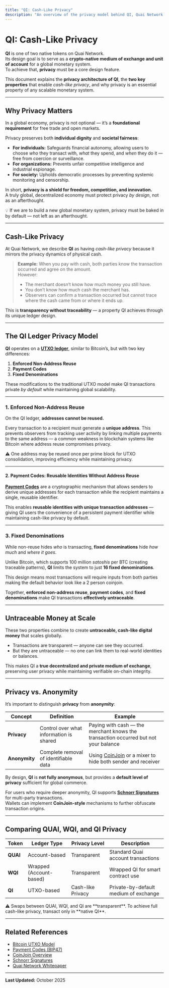 ```yaml
---
title: "QI: Cash-Like Privacy"
description: "An overview of the privacy model behind QI, Quai Network’s UTXO-based token designed for cash-like privacy and scalability."
---
```



# QI: Cash-Like Privacy

**QI** is one of two native tokens on Quai Network.  
Its design goal is to serve as a **crypto-native medium of exchange and unit of account** for a global monetary system.  
To achieve that, **privacy** must be a core design feature.

This document explains the **privacy architecture of QI**, the **two key properties** that enable *cash-like privacy*, and why privacy is an essential property of any scalable monetary system.

---

## Why Privacy Matters

In a global economy, privacy is not optional — it’s a **foundational requirement** for free trade and open markets.

Privacy preserves both **individual dignity** and **societal fairness**:

- **For individuals:** Safeguards financial autonomy, allowing users to choose *who* they transact with, *what* they spend, and *when* they do it — free from coercion or surveillance.  
- **For organizations:** Prevents unfair competitive intelligence and industrial espionage.  
- **For society:** Upholds democratic processes by preventing systemic monitoring and censorship.  

In short, **privacy is a shield for freedom, competition, and innovation.**  
A truly global, decentralized economy must protect privacy *by design*, not as an afterthought.

<Callout>
💡 If we are to build a new global monetary system, privacy must be baked in by default — not left as an afterthought.
</Callout>

---

## Cash-Like Privacy

At Quai Network, we describe **QI** as having *cash-like privacy* because it mirrors the privacy dynamics of physical cash.

> **Example:** When you pay with cash, both parties know the transaction occurred and agree on the amount.  
> However:
> - The merchant doesn’t know how much money you still have.  
> - You don’t know how much cash the merchant has.  
> - Observers can confirm a transaction occurred but cannot trace where the cash came from or where it ends up.

This is **transparency without traceability** — a property QI achieves through its unique ledger design.

---

## The QI Ledger Privacy Model

**QI** operates on a **[UTXO ledger](https://en.bitcoin.it/wiki/Transaction#Input_and_Output)**, similar to Bitcoin’s, but with two key differences:

1. **Enforced Non-Address Reuse**
2. **Payment Codes**
2. **Fixed Denominations**

These modifications to the traditional UTXO model make QI transactions private *by default* while maintaining global scalability.

---

### 1. Enforced Non-Address Reuse

On the QI ledger, **addresses cannot be reused.**

Every transaction to a recipient must generate a **unique address**. This prevents observers from tracking user activity by linking multiple payments to the same address — a common weakness in blockchain systems like Bitcoin where address reuse compromises privacy.

<Callout type="warning">
⚠️ One address may be reused once per prime block for UTXO consolidation, improving efficiency while maintaining privacy.
</Callout>

---

#### 2. Payment Codes: Reusable Identities Without Address Reuse

**[Payment Codes](https://github.com/bitcoin/bips/blob/master/bip-0047.mediawiki)** are a cryptographic mechanism that allows senders to derive unique addresses for each transaction while the recipient maintains a single, reusable identifier.

This enables **reusable identities with unique transaction addresses** — giving QI users the convenience of a persistent payment identifier while maintaining cash-like privacy by default.

---

### 3. Fixed Denominations

While non-reuse hides *who* is transacting, **fixed denominations** hide *how much* and *where it goes*.

Unlike Bitcoin, which supports 100 million *satoshis* per BTC (creating traceable patterns), **QI** limits the system to just **16 fixed denominations**.

This design means most transactions will require inputs from both parties making the default behavior look like a 2 person coinjoin. 

Together, **enforced non-address reuse**, **payment codes**, and **fixed denominations** make QI transactions **effectively untraceable**.

---

## Untraceable Money at Scale

These two properties combine to create **untraceable, cash-like digital money** that scales globally.

- Transactions are transparent — anyone can see they occurred.  
- But they are untraceable — no one can link them to real-world identities or balances.

This makes QI a **true decentralized and private medium of exchange**, preserving user privacy while maintaining verifiable on-chain integrity.

---

## Privacy vs. Anonymity

It’s important to distinguish **privacy** from **anonymity**:

| Concept | Definition | Example |
|----------|-------------|----------|
| **Privacy** | Control over what information is shared | Paying with cash — the merchant knows the transaction occurred but not your balance |
| **Anonymity** | Complete removal of identifiable data | Using [CoinJoin](https://en.bitcoin.it/wiki/CoinJoin) or a mixer to hide both sender and receiver |

By design, **QI** is **not fully anonymous**, but provides a **default level of privacy** sufficient for global commerce.

For users who require deeper anonymity, QI supports **[Schnorr Signatures](https://en.wikipedia.org/wiki/Schnorr_signature)** for multi-party transactions.  
Wallets can implement **CoinJoin-style** mechanisms to further obfuscate transaction origins.

---

## Comparing QUAI, WQI, and QI Privacy

| Token | Ledger Type | Privacy Level | Description |
|--------|--------------|----------------|--------------|
| **QUAI** | Account-based | Transparent | Standard Quai account transactions |
| **WQI** | Wrapped (Account-based) | Transparent | Wrapped QI for smart contract use |
| **QI** | UTXO-based | Cash-like Privacy | Private-by-default medium of exchange |

<Callout type="warning">
⚠️ Swaps between QUAI, WQI, and QI are **transparent**.  
To achieve full cash-like privacy, transact only in **native QI**.
</Callout>

---

## Related References

- [Bitcoin UTXO Model](https://en.bitcoin.it/wiki/Transaction#Input_and_Output)  
- [Payment Codes (BIP47)](https://github.com/bitcoin/bips/blob/master/bip-0047.mediawiki)  
- [CoinJoin Overview](https://en.bitcoin.it/wiki/CoinJoin)  
- [Schnorr Signatures](https://en.wikipedia.org/wiki/Schnorr_signature)  
- [Quai Network Whitepaper](https://qu.ai/whitepaper)

---

**Last Updated:** October 2025
